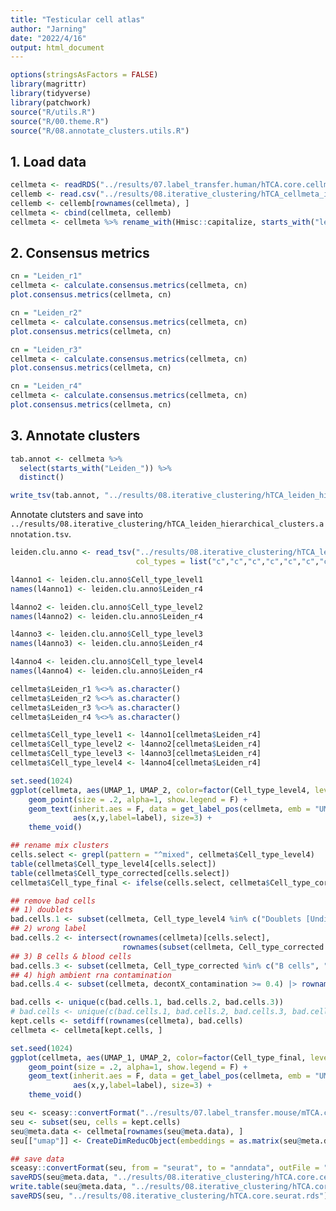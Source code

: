 ```yaml
---
title: "Testicular cell atlas"
author: "Jarning"
date: "2022/4/16"
output: html_document
---
```


```r
options(stringsAsFactors = FALSE)
library(magrittr)
library(tidyverse)
library(patchwork)
source("R/utils.R")
source("R/00.theme.R")
source("R/08.annotate_clusters.utils.R")
```

## 1. Load data

```r
cellmeta <- readRDS("../results/07.label_transfer.human/hTCA.core.cellmeta.rds")
cellemb <- read.csv("../results/08.iterative_clustering/hTCA_cellmeta_iter_clusters.csv", row.names = 1)
cellemb <- cellemb[rownames(cellmeta), ]
cellmeta <- cbind(cellmeta, cellemb)
cellmeta <- cellmeta %>% rename_with(Hmisc::capitalize, starts_with("leiden"))
```

## 2. Consensus metrics

```r
cn = "Leiden_r1"
cellmeta <- calculate.consensus.metrics(cellmeta, cn)
plot.consensus.metrics(cellmeta, cn)

cn = "Leiden_r2"
cellmeta <- calculate.consensus.metrics(cellmeta, cn)
plot.consensus.metrics(cellmeta, cn)

cn = "Leiden_r3"
cellmeta <- calculate.consensus.metrics(cellmeta, cn)
plot.consensus.metrics(cellmeta, cn)

cn = "Leiden_r4"
cellmeta <- calculate.consensus.metrics(cellmeta, cn)
plot.consensus.metrics(cellmeta, cn)
```

## 3. Annotate clusters

```r
tab.annot <- cellmeta %>% 
  select(starts_with("Leiden_")) %>% 
  distinct()

write_tsv(tab.annot, "../results/08.iterative_clustering/hTCA_leiden_hierarchical_clusters.tsv")
```

Annotate clutsters and save into `../results/08.iterative_clustering/hTCA_leiden_hierarchical_clusters.annotation.tsv`.

```r
leiden.clu.anno <- read_tsv("../results/08.iterative_clustering/hTCA_leiden_hierarchical_clusters.annotation.tsv",
                            col_types = list("c","c","c","c","c","c","c","c"))

l4anno1 <- leiden.clu.anno$Cell_type_level1
names(l4anno1) <- leiden.clu.anno$Leiden_r4

l4anno2 <- leiden.clu.anno$Cell_type_level2
names(l4anno2) <- leiden.clu.anno$Leiden_r4

l4anno3 <- leiden.clu.anno$Cell_type_level3
names(l4anno3) <- leiden.clu.anno$Leiden_r4

l4anno4 <- leiden.clu.anno$Cell_type_level4
names(l4anno4) <- leiden.clu.anno$Leiden_r4

cellmeta$Leiden_r1 %<>% as.character()
cellmeta$Leiden_r2 %<>% as.character()
cellmeta$Leiden_r3 %<>% as.character()
cellmeta$Leiden_r4 %<>% as.character()
```

```r
cellmeta$Cell_type_level1 <- l4anno1[cellmeta$Leiden_r4]
cellmeta$Cell_type_level2 <- l4anno2[cellmeta$Leiden_r4]
cellmeta$Cell_type_level3 <- l4anno3[cellmeta$Leiden_r4]
cellmeta$Cell_type_level4 <- l4anno4[cellmeta$Leiden_r4]
```

```r
set.seed(1024)
ggplot(cellmeta, aes(UMAP_1, UMAP_2, color=factor(Cell_type_level4, levels = sample(unique(Cell_type_level4))))) + 
    geom_point(size = .2, alpha=1, show.legend = F) + 
    geom_text(inherit.aes = F, data = get_label_pos(cellmeta, emb = "UMAP", group.by="Cell_type_level4"), 
              aes(x,y,label=label), size=3) + 
    theme_void()
```

```r
## rename mix clusters
cells.select <- grepl(pattern = "^mixed", cellmeta$Cell_type_level4)
table(cellmeta$Cell_type_level4[cells.select])
table(cellmeta$Cell_type_corrected[cells.select])
cellmeta$Cell_type_final <- ifelse(cells.select, cellmeta$Cell_type_corrected, cellmeta$Cell_type_level4)

## remove bad cells
## 1) doublets
bad.cells.1 <- subset(cellmeta, Cell_type_level4 %in% c("Doublets [Undiff Spg/Sertoli]", "highly mixed")) |> rownames() 
## 2) wrong label
bad.cells.2 <- intersect(rownames(cellmeta)[cells.select], 
                         rownames(subset(cellmeta, Cell_type_corrected %in% c("SSCs", "Zygotene"))))
## 3) B cells & blood cells
bad.cells.3 <- subset(cellmeta, Cell_type_corrected %in% c("B cells", "Erythrocyte")) |> rownames()
## 4) high ambient rna contamination
bad.cells.4 <- subset(cellmeta, decontX_contamination >= 0.4) |> rownames()

bad.cells <- unique(c(bad.cells.1, bad.cells.2, bad.cells.3))
# bad.cells <- unique(c(bad.cells.1, bad.cells.2, bad.cells.3, bad.cells.4))
kept.cells <- setdiff(rownames(cellmeta), bad.cells)
cellmeta <- cellmeta[kept.cells, ]
```

```r
set.seed(1024)
ggplot(cellmeta, aes(UMAP_1, UMAP_2, color=factor(Cell_type_final, levels = sample(unique(Cell_type_final))))) + 
    geom_point(size = .2, alpha=1, show.legend = F) + 
    geom_text(inherit.aes = F, data = get_label_pos(cellmeta, emb = "UMAP", group.by="Cell_type_final"), 
              aes(x,y,label=label), size=3) + 
    theme_void()
```

```r
seu <- sceasy::convertFormat("../results/07.label_transfer.mouse/mTCA.core.h5ad", from = "anndata", to = "seurat")
seu <- subset(seu, cells = kept.cells)
seu@meta.data <- cellmeta[rownames(seu@meta.data), ]
seu[["umap"]] <- CreateDimReducObject(embeddings = as.matrix(seu@meta.data[, c("UMAP_1", "UMAP_2")]), assay = "RNA")

## save data
sceasy::convertFormat(seu, from = "seurat", to = "anndata", outFile = "../results/08.iterative_clustering/hTCA.core.h5ad")
saveRDS(seu@meta.data, "../results/08.iterative_clustering/hTCA.core.cellmeta.rds")
write.table(seu@meta.data, "../results/08.iterative_clustering/hTCA.core.cellmeta.tsv", sep = "\t", quote = F)
saveRDS(seu, "../results/08.iterative_clustering/hTCA.core.seurat.rds")
```

